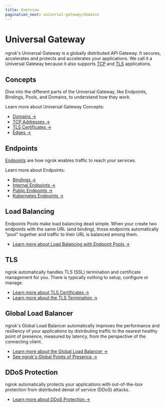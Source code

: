 ```yaml
---
title: Overview
pagination_next: universal-gateway/domains
---
```


# Universal Gateway

ngrok's Universal Gateway is a globally distributed API Gateway. It secures,
accelerates and protects and accelerates your applications. We call it a
Universal Gateway because it also supports
[TCP](/universal-gateway/tcp/) and
[TLS](/universal-gateway/tls/) applications.

## Concepts

Dive into the different parts of the Universal Gateway, like Endpoints,
Bindings, Pools, and Domains, to understand how they work.

Learn more about Universal Gateway Concepts:

- [Domains →](/universal-gateway/domains/)
- [TCP Addresses →](/universal-gateway/tcp-addresses/)
- [TLS Certificates →](/universal-gateway/tls-certificates/)
- [Edges →](/universal-gateway/edges/)

## Endpoints

[Endpoints](/universal-gateway/endpoints/) are how ngrok enables traffic to reach your services.

Learn more about Endpoints:

- [Bindings →](/universal-gateway/bindings/)
- [Internal Endpoints →](/universal-gateway/internal-endpoints/)
- [Public Endpoints →](/universal-gateway/public-endpoints/)
- [Kubernetes Endpoints →](/universal-gateway/kubernetes-endpoints/)

## Load Balancing

Endpoints Pools make load balancing dead simple. When your create two endpoints
with the same URL (and binding), those endpoints automatically "pool" together
and traffic to their URL is balanced among them.

- [Learn more about Load Balancing with Endpoint Pools →](/universal-gateway/endpoint-pooling/)

## TLS

ngrok automatically handles TLS (SSL) termination and certificate management
for you. There is typically nothing to setup, configure or manage.

- [Learn more about TLS Certificates →](/universal-gateway/tls-certificates/)
- [Learn more about the TLS Termination →](/universal-gateway/tls-termination/)

## Global Load Balancer

ngrok's Global Load Balancer automatically improves the performance and
resiliency of your applications by distributing traffic to the nearest healthy
point of presence, measured by latency, from the perspective of the connecting
client.

- [Learn more about the Global Load Balancer →](/universal-gateway/global-load-balancer/)
- [See ngrok's Global Points of Presence →](/universal-gateway/points-of-presence)

## DDoS Protection

ngrok automatically protects your applications with out-of-the-box protection
from distributed denial of service (DDoS) attacks.

- [Learn more about DDoS Protection →](/universal-gateway/ddos-protection)
